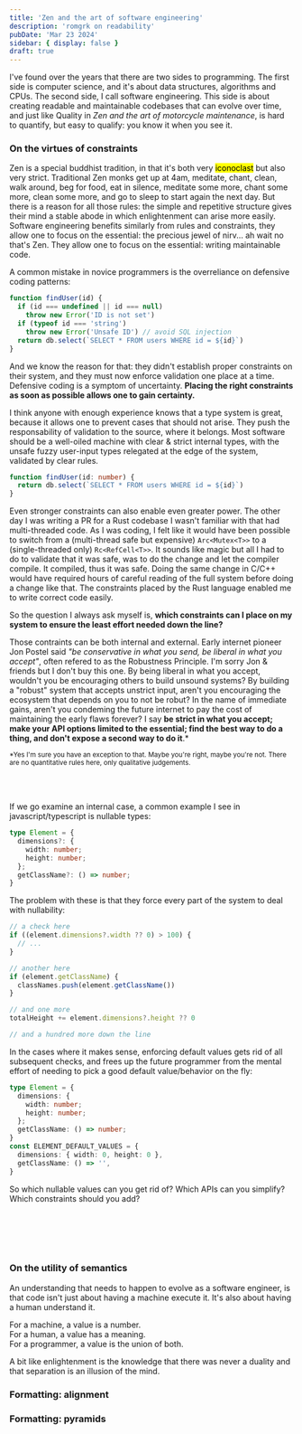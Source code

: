 ```yaml
---
title: 'Zen and the art of software engineering'
description: 'romgrk on readability'
pubDate: 'Mar 23 2024'
sidebar: { display: false }
draft: true
---
```


I've found over the years that there are two sides to programming. The first side is computer science, and it's about data structures, algorithms and CPUs. The second side, I call software engineering. This side is about creating readable and maintainable codebases that can evolve over time, and just like Quality in *Zen and the art of motorcycle maintenance*, is hard to quantify, but easy to qualify: you know it when you see it.

### On the virtues of constraints

Zen is a special buddhist tradition, in that it's both very <mark title="prone to abolishing established dogmas and practices">iconoclast</mark> but also very strict. Traditional Zen monks get up at 4am, meditate, chant, clean, walk around, beg for food, eat in silence, meditate some more, chant some more, clean some more, and go to sleep to start again the next day. But there is a reason for all those rules: the simple and repetitive structure gives their mind a stable abode in which enlightenment can arise more easily. Software engineering benefits similarly from rules and constraints, they allow one to focus on the essential: the precious jewel of nirv... ah wait no that's Zen. They allow one to focus on the essential: writing maintainable code.

A common mistake in novice programmers is the overreliance on defensive coding patterns:

```javascript
function findUser(id) {
  if (id === undefined || id === null)
    throw new Error('ID is not set')
  if (typeof id === 'string')
    throw new Error('Unsafe ID') // avoid SQL injection
  return db.select(`SELECT * FROM users WHERE id = ${id}`)
}
```

And we know the reason for that: they didn't establish proper constraints on their system, and they must now enforce validation one place at a time. Defensive coding is a symptom of uncertainty. **Placing the right constraints as soon as possible allows one to gain certainty.**

I think anyone with enough experience knows that a type system is great, because it allows one to prevent cases that should not arise. They push the responsability of validation to the source, where it belongs. Most software should be a well-oiled machine with clear & strict internal types, with the unsafe fuzzy user-input types relegated at the edge of the system, validated by clear rules.

```typescript
function findUser(id: number) {
  return db.select(`SELECT * FROM users WHERE id = ${id}`)
}
```

Even stronger constraints can also enable even greater power. The other day I was writing a PR for a Rust codebase I wasn't familiar with that had multi-threaded code. As I was coding, I felt like it would have been possible to switch from a (multi-thread safe but expensive) `Arc<Mutex<T>>` to a (single-threaded only) `Rc<RefCell<T>>`. It sounds like magic but all I had to do to validate that it was safe, was to do the change and let the compiler compile. It compiled, thus it was safe. Doing the same change in C/C++ would have required hours of careful reading of the full system before doing a change like that. The constraints placed by the Rust language enabled me to write correct code easily.

So the question I always ask myself is, **which constraints can I place on my system to ensure the least effort needed down the line?**

Those contraints can be both internal and external. Early internet pioneer Jon Postel said *"be conservative in what you send, be liberal in what you accept"*, often refered to as the Robustness Principle. I'm sorry Jon & friends but I don't buy this one. By being liberal in what you accept, wouldn't you be encouraging others to build unsound systems? By building a "robust" system that accepts unstrict input, aren't you encouraging the ecosystem that depends on you to not be robut? In the name of immediate gains, aren't you condeming the future internet to pay the cost of maintaining the early flaws forever? I say **be strict in what you accept; make your API options limited to the essential; find the best way to do a thing, and don't expose a second way to do it**.*

<small>*Yes I'm sure you have an exception to that. Maybe you're right, maybe you're not. There are no quantitative rules here, only qualitative judgements.</small>

<br/>
<br/>

If we go examine an internal case, a common example I see in javascript/typescript is nullable types:

```typescript
type Element = {
  dimensions?: {
    width: number;
    height: number;
  };
  getClassName?: () => number;
}
```

The problem with these is that they force every part of the system to deal with nullability:

```typescript
// a check here
if ((element.dimensions?.width ?? 0) > 100) {
  // ...
}

// another here
if (element.getClassName) {
  classNames.push(element.getClassName())
}

// and one more
totalHeight += element.dimensions?.height ?? 0

// and a hundred more down the line
```

In the cases where it makes sense, enforcing default values gets rid of all subsequent checks, and frees up the future programmer from the mental effort of needing to pick a good default value/behavior on the fly:

```typescript
type Element = {
  dimensions: {
    width: number;
    height: number;
  };
  getClassName: () => number;
}
const ELEMENT_DEFAULT_VALUES = {
  dimensions: { width: 0, height: 0 },
  getClassName: () => '',
}
```

So which nullable values can you get rid of? Which APIs can you simplify? Which constraints should you add?

<br />
<RandomPlant />
<br />
<br />
<br />

### On the utility of semantics

An understanding that needs to happen to evolve as a software engineer, is that code isn't just about having a machine execute it. It's also about having a human understand it.

For a machine, a value is a number.  
For a human, a value has a meaning.  
For a programmer, a value is the union of both.

A bit like enlightenment is the knowledge that there was never a duality and that separation is an illusion of the mind.

### Formatting: alignment

### Formatting: pyramids



<br />
<br />
<RandomPlant />
<br />
<br />

